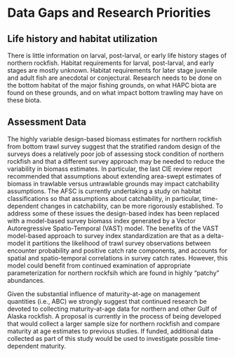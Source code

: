 # Data Gaps and Research Priorities

## Life history and habitat utilization

There is little information on larval, post-larval, or early life history stages of northern rockfish. 
Habitat requirements for larval, post-larval, and early stages are mostly unknown. 
Habitat requirements for later stage juvenile and adult fish are anecdotal or conjectural. 
Research needs to be done on the bottom habitat of the major fishing grounds, on what HAPC biota are found on these grounds, and on what impact bottom trawling may have on these biota.

## Assessment Data
The highly variable design-based biomass estimates for northern rockfish from bottom trawl survey suggest that the stratified random design of the surveys does a relatively poor job of assessing stock condition of northern rockfish and that a different survey approach may be needed to reduce the variability in biomass estimates. 
In particular, the last CIE review report recommended that assumptions about extending area-swept estimates of biomass in trawlable versus untrawlable grounds may impact catchability assumptions. 
The AFSC is currently undertaking a study on habitat classifications so that assumptions about catchability, in particular, time-dependent changes in catchability, can be more rigorously established.
To address some of these issues the design-based index has been replaced with a model-based survey biomass index generated by a Vector Autoregressive Spatio-Temporal (VAST) model. 
The benefits of the VAST model-based approach to survey index standardization are that as a delta-model it partitions the likelihood of trawl survey observations between encounter probability and positive catch rate components, and accounts for spatial and spatio-temporal correlations in survey catch rates.
However, this model could benefit from continued examination of appropriate parameterization for northern rockfsih which are found in highly "patchy" abundances.

Given the substantial influence of maturity-at-age on management quantities (i.e., ABC) we strongly suggest that continued research be devoted to collecting maturity-at-age data for northern and other Gulf of Alaska rockfish. 
A proposal is currently in the process of being developed that would collect a larger sample size for northern rockfish and compare maturity at age estimates to previous studies. 
If funded, additional data collected as part of this study would be used to investigate possible time-dependent maturity.